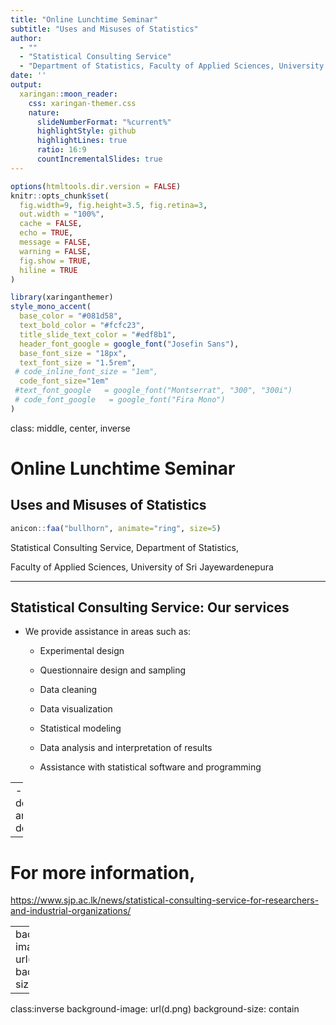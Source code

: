 ```yaml
---
title: "Online Lunchtime Seminar"
subtitle: "Uses and Misuses of Statistics" 
author: 
  - ""
  - "Statistical Consulting Service"
  - "Department of Statistics, Faculty of Applied Sciences, University of Sri Jayewardenepura"
date: ''
output:
  xaringan::moon_reader:
    css: xaringan-themer.css
    nature:
      slideNumberFormat: "%current%"
      highlightStyle: github
      highlightLines: true
      ratio: 16:9
      countIncrementalSlides: true
---
```


```r
options(htmltools.dir.version = FALSE)
knitr::opts_chunk$set(
  fig.width=9, fig.height=3.5, fig.retina=3,
  out.width = "100%",
  cache = FALSE,
  echo = TRUE,
  message = FALSE, 
  warning = FALSE,
  fig.show = TRUE,
  hiline = TRUE
)
```

```r
library(xaringanthemer)
style_mono_accent(
  base_color = "#081d58",
  text_bold_color = "#fcfc23",
  title_slide_text_color = "#edf8b1",
  header_font_google = google_font("Josefin Sans"),
  base_font_size = "18px",
  text_font_size = "1.5rem",
 # code_inline_font_size = "1em",
  code_font_size="1em"
 #text_font_google   = google_font("Montserrat", "300", "300i")
 # code_font_google   = google_font("Fira Mono")
)
```


class: middle, center, inverse

# Online Lunchtime Seminar

## **Uses and Misuses of Statistics**

```r
anicon::faa("bullhorn", animate="ring", size=5)
``` 

Statistical Consulting Service, Department of Statistics,

Faculty of Applied Sciences, University of Sri Jayewardenepura



---

## Statistical Consulting Service: Our services

- We provide assistance in areas such as:

    - Experimental design
    
    - Questionnaire design and sampling
    
    - Data cleaning

    - Data visualization
    
    - Statistical modeling

    - Data analysis and interpretation of results

    - Assistance with statistical software and programming

--
- Dashboard development and deployment


---


# For more information,


[https://www.sjp.ac.lk/news/statistical-consulting-service-for-researchers-and-industrial-organizations/](https://www.sjp.ac.lk/news/statistical-consulting-service-for-researchers-and-industrial-organizations/)

---
background-image: url(2.png)
background-size: cover

---
class:inverse
background-image: url(d.png)
background-size: contain

